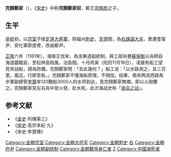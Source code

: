 '''完顏鄭家'''（{{bd|1121年||1161年||catIdx=W}}），《[[宋史|宋史]]》中称'''完顏鄭家奴'''，鄆王[[完颜昂_(吾都补)|完顏昂]]之子。

==生平==
[[皇統|皇統]]初，以[[宗室|宗室]]子授[[定遠大將軍|定遠大將軍]]，除磁州[[刺史|刺史]]。[[天德_(金海陵王)|天德]]間，為[[右諫議大夫|右諫議大夫]]，累遷會甯尹、安化軍節度使，改益都尹。

[[正隆|正隆]]六年（1161年），海陵王伐宋，為浙東道副統制，與工部尚書[[蘇保衡|蘇保衡]]以舟師自海道趨臨安，至松林島阻風，泊島間。十月丙寅（阳历11月16日），凌晨有船工望見宋战船，請為防備。完顏鄭家問：「去此幾何？」船工说：「以水路測之，且三百里。風迅，行即至矣。」完顏鄭家不懂海船原理，不相信。结果，南宋两浙西路馬步軍副總管[[李宝_(宋朝)|李寶]]率120戰船3000人的水师到达，見完顏鄭家無備，即以火砲擲之。完顏鄭家見左右舟中皆火發，赴水死。此次海战史称「[[唐岛之战|唐岛之战]]」。

==参考文献==
*《[[金史|金史]]·列傳第三》
*《[[宋史|宋史]]·高宗本紀·九》
*《宋史·李寶傳》

{{金朝人物小作品}}
[[Category:金朝宗室|Category:金朝宗室]]
[[Category:金朝大将军|Category:金朝大将军]]
[[Category:金朝刺史|Category:金朝刺史]]
[[Category:金朝谏议大夫|右]]
[[Category:金朝府尹|Category:金朝府尹]]
[[Category:金朝副统制|Category:金朝副统制]]
[[Category:金朝戰爭身亡者|Category:金朝戰爭身亡者]]
[[Category:完顏氏|Z]]
[[Category:中國溺死者|Category:中國溺死者]]